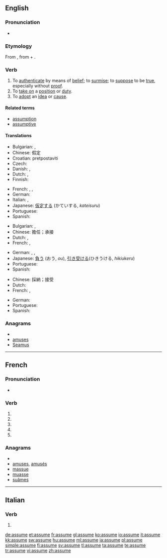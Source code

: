 {{also|assumé}}
==English==

===Pronunciation===
* {{audio|en-us-assume.ogg|Audio (US)}}

===Etymology===
From {{etyl|la}} {{term|assumo|assūmō|accept, take|lang=la}}, from {{term|ad-||to, towards, at|lang=la}} + {{term|sumo|sūmō|take up, assume|lang=la}}.

===Verb===
{{en-verb|assum|ing}}

# To [[authenticate]] by means of [[belief]]; to [[surmise]]; to [[suppose]] to be [[true]], especially without [[proof]].
# To [[take on]] a [[position]] or [[duty]].
# To [[adopt]] an [[idea]] or [[cause]].

====Related terms====
* [[assumption]]
* [[assumptive]]

====Translations====
{{trans-top|to suppose to be true}}
* Bulgarian: {{t|bg|приемам}},  {{t|bg|допускам}}
* Chinese: 假定
* Croatian: pretpostaviti
* Czech: {{t|cs|předpokládat}}
* Danish: {{t-|da|antage}},  {{t|da|formode}}
* Dutch: {{t+|nl|aannemen}}, {{t+|nl|veronderstellen}}
* Finnish: {{t+|fi|olettaa}}
{{trans-mid}}
* French: {{t+|fr|supposer}}, {{t+|fr|présupposer}}, {{t+|fr|présumer}}
* German: {{t+|de|annehmen}}
* Italian: {{t+|it|presupporre}}, {{t+|it|ritenere}}
* Japanese: [[仮定する]] (かていする, ''kateisuru'')
* Portuguese: {{t+|pt|supor}}
* Spanish: {{t-|es|suponer}}
{{trans-bottom}}

{{trans-top|take on a position}}
* Bulgarian: {{t|bg|поемам}},  {{t|bg|заемам}}
* Chinese: 擔任；承接
* Dutch: {{t+|nl|innemen}}, {{t+|nl|aannemen}}
* French: {{t-|fr|devenir responsable de}}, {{t+|fr|assumer}}
{{trans-mid}}
* German: {{t+|de|annehmen}}, {{t+|de|aufnehmen}}, {{t+|de|einnehmen}}
* Japanese: [[負う]] (おう, ''ou''), [[引き受ける]](ひきうける, ''hikiukeru'')
* Portuguese: {{t+|pt|assumir}}
* Spanish: {{t+|es|asumir}}
{{trans-bottom}}

{{trans-top|adopt an idea}}
* Chinese: 採納；接受
* Dutch: {{t+|nl|aannemen}}
* French: {{t+|fr|adopter}}, {{t+|fr|prendre}}
{{trans-mid}}
* German: {{t+|de|annehmen}}
* Portuguese: {{t+|pt|admitir}}
* Spanish: {{t+|es|asumir}}
{{trans-bottom}}

===Anagrams===
* {{alphagram|aemssu}}
* [[amuses#English|amuses]]
* [[Seamus#English|Seamus]]


----

==French==

===Pronunciation===
* {{IPA|lang=fr|/a.sym/}}

===Verb===
{{fr-verb form}}

# {{conjugation of|assumer||1|s|pres|ind|lang=fr}}
# {{conjugation of|assumer||3|s|pres|ind|lang=fr}}
# {{conjugation of|assumer||1|s|pres|sub|lang=fr}}
# {{conjugation of|assumer||1|s|pres|sub|lang=fr}}
# {{conjugation of|assumer||2|s|imp|lang=fr}}

===Anagrams===
* {{alphagram|aemssu}}
* [[amuses#French|amuses]], [[amusés#French|amusés]]
* [[massue#French|massue]]
* [[muasse#French|muasse]]
* [[suâmes#French|suâmes]]


----

==Italian==

===Verb===
{{infl|it|verb form}}

# {{form of|[[third-person|Third-person]] [[singular]] [[present tense]]|[[assumere#Italian|assumere]]|lang=Italian}}

[[de:assume]]
[[et:assume]]
[[fr:assume]]
[[gl:assume]]
[[ko:assume]]
[[io:assume]]
[[it:assume]]
[[kk:assume]]
[[sw:assume]]
[[hu:assume]]
[[ml:assume]]
[[ja:assume]]
[[pl:assume]]
[[simple:assume]]
[[fi:assume]]
[[sv:assume]]
[[tl:assume]]
[[ta:assume]]
[[te:assume]]
[[tr:assume]]
[[vi:assume]]
[[zh:assume]]